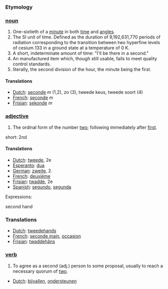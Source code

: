 ===Etymology===
===[[noun]]===

# One-sixtieth of a [[minute]] in both [[time]] and [[angle]]s.
# The SI unit of time.  Defined as the duration of 9,192,631,770 periods of radiation corresponding to the transition between two hyperfine levels of cesium 133 in a ground state at a temperature of 0 K.
# A short, indeterminate amount of time: "I'll be there in a second."
# An manufactured item which, though still usable, fails to meet quality control standards.
# literally, the second division of the hour, the minute being the first.

====Translations====

*[[Dutch]]: [[seconde]] ''m'' (1,2), zo (3), tweede keus, tweede soort (4)
*[[French]]: [[seconde]] ''m''
*[[Frisian]]: [[sekonde]] ''m''

===[[adjective]]===

# The ordinal form of the number [[two]]; following immediately after [[first]].

short: 2nd

====Translations====

*[[Dutch]]: [[tweede]], 2e
*[[Esperanto]]: [[dua]]
*[[German]]: [[zweite]], 2.
*[[French]]: [[deuxième]]
*[[Frisian]]: [[twadde]], 2e
*[[Spanish]]: [[segundo]], [[segunda]]

Expressions:

second hand

===Translations===
*[[Dutch]]: [[tweedehands]]
*[[French]]: [[seconde main]], [[occasion]]
*[[Frisian]]: [[twaddehâns]]

===[[verb]]===
# To agree as a second (adj.) person to some proposal, usually to reach a necessary quorum of [[two]].

*[[Dutch]]: [[bijvallen]], [[ondersteunen]]